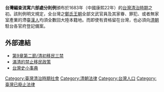 '''台灣編查流寓六部處分則例'''頒布於1683年（中國康熙22年）的[[台灣清治時期|台灣清治時期]]之初。該則例明文規定，全台灣之[[鄭氏王朝|鄭氏王朝]]全部文武官員及其家眷、罪犯、或者無家室產業的滯臺[[漢人|漢人]]均須全數回大陸本籍地。而即使有資格留在台灣，也必須向[[清朝|清朝]]駐台各官府登記備案。

==外部連結==
{{refbegin}}
*[https://web.archive.org/web/20161104053040/http://distance.shu.edu.tw/taiwan/ch09/CH09_SEC02.HTM 第9章第二節/清初移民三禁]
*[http://www.taiwanus.net/history/3/39.htm 滿清的禁止移民政策] {{Wayback|url=http://www.taiwanus.net/history/3/39.htm |date=20210116003052 }}
*[http://www.taiwanus.us/MediaVideoAudio/books/history/b2/03.htm 台灣史小事典] {{Wayback|url=http://www.taiwanus.us/MediaVideoAudio/books/history/b2/03.htm |date=20210223133005 }}
{{refend}}

[[Category:臺灣清治時期社會|Category:臺灣清治時期社會]]
[[Category:清朝法律|Category:清朝法律]]
[[Category:台灣人口|Category:台灣人口]]
[[Category:臺灣已廢止法律|Category:臺灣已廢止法律]]